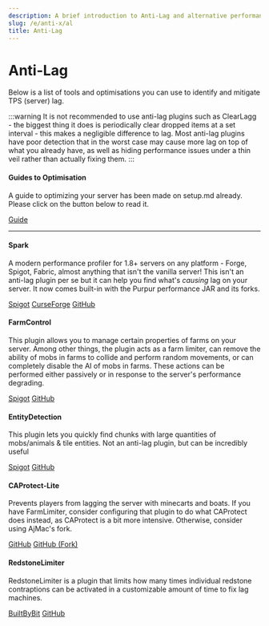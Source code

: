 ```yaml
---
description: A brief introduction to Anti-Lag and alternative performance management tools.
slug: /e/anti-x/al
title: Anti-Lag
---
```

# Anti-Lag

Below is a list of tools and optimisations you can use to identify and mitigate TPS (server) lag.

:::warning
It is not recommended to use anti-lag plugins such as ClearLagg - the biggest thing it does is periodically clear dropped items at a set interval - this makes a negligible difference to lag. Most anti-lag plugins have poor detection that in the worst case may cause more lag on top of what you already have, as well as hiding performance issues under a thin veil rather than actually fixing them.
:::

#### Guides to Optimisation

A guide to optimizing your server has been made on setup.md already. Please click on the button below to read it.

<div>
<a class="button button--outline button--primary" href="https://www.setup.md/guides/optimizing">Guide</a>
</div>

---

#### Spark

A modern performance profiler for 1.8+ servers on any platform - Forge, Spigot, Fabric, almost anything that isn't the vanilla server! This isn't an anti-lag plugin per se but it can help you find what's *causing* lag on your server. It now comes built-in with the Purpur performance JAR and its forks.

<div>
<a class="button button--outline button--primary" href="https://www.spigotmc.org/resources/spark.57242/">Spigot</a> <a class="button button--outline button--primary" href="https://www.curseforge.com/minecraft/mc-mods/spark">CurseForge</a> <a class="button button--outline button--primary" href="https://github.com/lucko/spark">GitHub</a>
</div>

#### FarmControl

This plugin allows you to manage certain properties of farms on your server. Among other things, the plugin acts as a farm limiter, can remove the ability of mobs in farms to collide and perform random movements, or can completely disable the AI of mobs in farms. These actions can be performed either passively or in response to the server's performance degrading.

<div>
<a class="button button--outline button--primary" href="https://www.spigotmc.org/resources/farmcontrol-1-15-1-19.86923/">Spigot</a> <a class="button button--outline button--primary" href="https://github.com/froobynooby/FarmControl/">GitHub</a>
</div>

#### EntityDetection

This plugin lets you quickly find chunks with large quantities of mobs/animals & tile entities. Not an anti-lag plugin, but can be incredibly useful

<div>
<a class="button button--outline button--primary" href="https://www.spigotmc.org/resources/entitydetection-tile-entity-support.20588/">Spigot</a> <a class="button button--outline button--primary" href="
https://github.com/Minebench/EntityDetection/">GitHub</a>
</div>

#### CAProtect-Lite

Prevents players from lagging the server with minecarts and boats. If you have FarmLimiter, consider configuring that plugin to do what CAProtect does instead, as CAProtect is a bit more intensive. Otherwise, consider using AjMac's fork.

<div>
<a class="button button--outline button--primary" href="https://github.com/castaway-gg/CAProtect-Lite">GitHub</a> <a class="button button--outline button--primary" href="https://github.com/AjMaacc/CAProtect-Lite">GitHub (Fork)</a>
</div>

#### RedstoneLimiter

RedstoneLimiter is a plugin that limits how many times individual redstone contraptions can be activated in a customizable amount of time to fix lag machines.

<div>
<a class="button button--outline button--primary" href="https://builtbybit.com/resources/redstonelimiter-smart-redstone-limiter.23133/">BuiltByBit</a> <a class="button button--outline button--primary" href="https://github.com/arkflame/RedstoneLimiter">GitHub</a>
</div>

